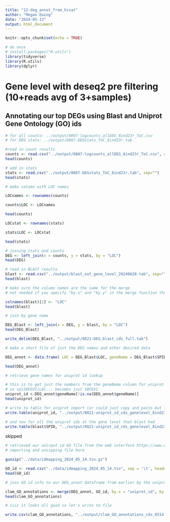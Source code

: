 ```yaml
---
title: "12-deg_annot_from_hisat"
author: "Megan Ewing"
date: "2024-05-13"
output: html_document
---
```


```r
knitr::opts_chunk$set(echo = TRUE)
```

```r
# do once
# install.packages("R.utils")
library(tidyverse)
library(R.utils)
library(dplyr)

```
# Gene level with deseq2 pre filtering (10+reads avg of 3+samples)

## Annotating our top DEGs using Blast and Uniprot Gene Ontology (GO) ids

```r
# for all counts: ../output/0807-logcounts_allDEG_8ind23r_ToC.csv
# for DEG stats: ../output/0807-DEGstats_ToC_8ind23r.tab

#read in count results
counts <- read.csv("../output/0807-logcounts_allDEG_8ind23r_ToC.csv", row.names = 1)
head(counts)

# add in stats
stats <- read.csv("../output/0807-DEGstats_ToC_8ind23r.tab", sep="")
head(stats)

```

```r
# make column with LOC names

LOCnames <- rownames(counts)

counts$LOC <- LOCnames

head(counts)

LOCstat <- rownames(stats)

stats$LOC <- LOCstat

head(stats)

```
```r
# joining stats and counts
DEG <- left_join(x = counts, y = stats, by = "LOC")
head(DEG)

```

```r
# read in BLAST results
blast <- read.csv("../output/blast_out_gene_level_20240820.tab", sep="")
head(blast)
```

```r
# make sure the column names are the same for the merge
# not needed if you specify "by.x" and "by.y" in the merge function tho 

colnames(blast)[2] <- "LOC"
head(blast)
```

```r
# join by gene name

DEG_Blast <- left_join(x = DEG, y = blast, by = "LOC")
head(DEG_Blast)

write_delim(DEG_Blast, "../output/0821-DEG_blast_cds_full.tab")


```

```r
# make a short file of just the DEG names and other desired data

DEG_annot <- data.frame( LOC = DEG_Blast$LOC, geneName = DEG_Blast$SPID, baseMean = DEG_Blast$baseMean, log2FoldChange = DEG_Blast$log2FoldChange, pvalue = DEG_Blast$pvalue, padj = DEG_Blast$padj, protein = DEG_Blast$protein, cds = DEG_Blast$cds  )

head(DEG_annot)


```

```r
# retrieve gene names for uniprot id lookup

# this is to get just the numbers from the geneName column for uniprot
# so sp|S8FGV1|LAC... becomes just S8FGV1
uniprot_id <-DEG_annot$geneName[!is.na(DEG_annot$geneName)]
head(uniprot_id)

# write to table for uniprot import (or could just copy and paste but i imported a text file to uniprot just for my own santity to make sure everything was included)
write.table(uniprot_id, "../output/0821-uniprot_id_cds_genelevel_8ind23r_ToC.txt", sep = "\t", row.names = FALSE, col.names = FALSE, quote = FALSE)

# and now for all the uniprot ids at the gene level that blast had
write.table(blast$SPID, "../output/0821-uniprot_id_cds_genelevel_8ind23r_ToC.txt", sep = "\t", row.names = FALSE, col.names = FALSE, quote = FALSE)

```










skipped
```r

# retrieved our unirpot id GO file from the web interface https://www.uniprot.org/
# importing and unzipping file here

gunzip("../data/idmapping_2024_05_14.tsv.gz")

GO_id <- read.csv("../data/idmapping_2024_05_14.tsv", sep = '\t', header = TRUE, row.names=NULL)
head(GO_id)
```

```r
# join GO id info to our DEG_annot dataframe from earlier by the uniprot ids

clam_GO_annotations <- merge(DEG_annot, GO_id, by.x = "uniprot_id", by.y = "Entry")
head(clam_GO_annotations)

```

```r
# siic it looks all good so let's write to file

write.csv(clam_GO_annotations, "../output/clam_GO_annotations_cds_0514.csv")
```







